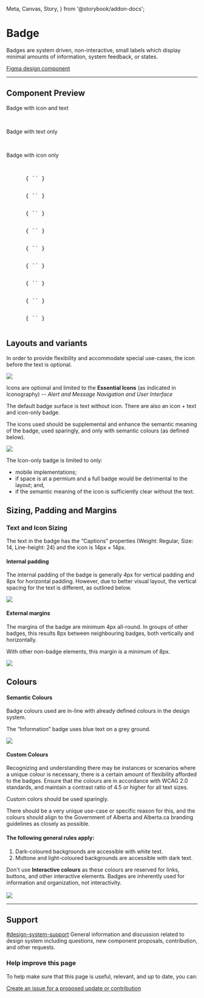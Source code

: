   Meta,
  Canvas,
  Story,
} from '@storybook/addon-docs';


<Meta title="Components/Badge" />

# Badge

Badges are system driven, non-interactive, small labels
which display minimal amounts of information, system feedback, or states.

[Figma design component](https://www.figma.com/file/qWGWDvULAAZuVaDpXCRzqP/DS-Website?node-id=820%3A11807)

<hr />

## Component Preview

Badge with icon and text

<goa-badge type="information" content="Information" icon />
&nbsp;
<goa-badge type="success" content="Success" icon />
&nbsp;
<goa-badge type="warning" content="Warning" icon />
&nbsp;
<goa-badge type="emergency" content="Emergency" icon />
&nbsp;
<goa-badge type="dark" content="Dark" icon />
&nbsp;
<goa-badge type="midtone" content="Midtone" icon />
&nbsp;
<goa-badge type="light" content="Light" icon />
&nbsp;

Badge with text only

<goa-badge type="information" content="Information" />
&nbsp;
<goa-badge type="success" content="Success" />
&nbsp;
<goa-badge type="warning" content="Warning" />
&nbsp;
<goa-badge type="emergency" content="Emergency" />
&nbsp;
<goa-badge type="dark" content="Dark" />
&nbsp;
<goa-badge type="midtone" content="Midtone" />
&nbsp;
<goa-badge type="light" content="Light" />

Badge with icon only

<goa-badge type="information" icon />
&nbsp;
<goa-badge type="success" icon />
&nbsp;
<goa-badge type="warning" icon />
&nbsp;
<goa-badge type="emergency" icon />
&nbsp;
<goa-badge type="dark" icon />
&nbsp;
<goa-badge type="midtone" icon />
&nbsp;
<goa-badge type="light" icon />

<Tabs>
  <Tab label="Web Component">
    <pre>
      { `<goa-badge type="warning" content="Warning" icon />` }
    </pre>
    <pre>
      { `<goa-badge type="warning" content="Warning" />` }
    </pre>
    <pre>
      { `<goa-badge type="warning" icon />` }
    </pre>
  </Tab>
  <Tab label="Angular">
    <pre>
      { `<goa-badge type="warning" content="Warning" icon />` }
    </pre>
    <pre>
      { `<goa-badge type="warning" content="Warning" />` }
    </pre>
    <pre>
      { `<goa-badge type="warning" icon />` }
    </pre>
  </Tab>
  <Tab label="React">
    <pre>
      { `<GoABadge type="warning" content="Warning" icon />` }
    </pre>
    <pre>
      { `<GoABadge type="warning" content="Warning" />` }
    </pre>
    <pre>
      { `<GoABadge type="warning" icon />` }
    </pre>
  </Tab>
</Tabs>


## Layouts and variants

In order to provide flexibility and accommodate special use-cases, the icon before the text is optional.

![](.images/2022-02-08-13-31-13.png)

<Note type="best-practices">
  Icons are optional and limited to the <strong>Essential Icons</strong> (as indicated in Iconography) -- <i>Alert and Message Navigation and User Interface</i>
</Note>

The default badge surface is text without icon.
There are also an icon + text and icon-only badge.

The icons used should be supplemental and enhance the semantic meaning of the badge, used sparingly, and only with semantic colours (as defined below).

![](.images/2022-02-08-14-28-51.png)

<Note type="caution">
The Icon-only badge is limited to only:
<ul>
  <li>mobile implementations;</li>
  <li>if space is at a permium and a full badge would be detrimental to the layout; and,</li>
  <li>if the semantic meaning of the icon is sufficiently clear without the text.</li>
</ul>
</Note>

## Sizing, Padding and Margins

### Text and Icon Sizing

The text in the badge has the “Captions” properties (Weight: Regular, Size: 14, Line-height: 24) and the icon is 14px × 14px.

<goa-badge type="information" content="Information" icon />

#### Internal padding

The internal padding of the badge is generally 4px for vertical padding and 8px for horizontal padding. However, due to better visual layout, the vertical spacing for the text is different, as outlined below.

![](.images/2022-02-08-14-46-38.png)

#### External margins

The margins of the badge are minimum 4px all-round. In groups of other badges, this results 8px between neighbouring badges, both vertically and horizontally.

With other non-badge elements, this margin is a minimum of 8px.

![](.images/2022-02-08-14-47-57.png)

## Colours

#### Semantic Colours

Badge colours used are in-line with already defined colours in the design system.

The “Information” badge uses blue text on a grey ground.

![](.images/2022-02-08-14-48-54.png)

#### Custom Colours

Recognizing and understanding there may be instances or scenarios where a unique colour is necessary, there is a certain amount of flexibility afforded to the badges. Ensure that the colours are in accordance with WCAG 2.0 standards, and maintain a contrast ratio of 4.5 or higher for all text sizes.


<Note type="caution">
  Custom colors should be used sparingly.

  There should be a very unique use-case or specific reason for this, and the colours should align to the Government of Alberta and Alberta.ca branding guidelines as closely as possible.
</Note>

#### The following general rules apply:

1. Dark-coloured backgrounds are accessible with white text.
2. Midtone and light-coloured backgrounds are accessible with dark text.

<Note type="dont">
  Don't use <strong>Interactive colours</strong> as these colours are reserved for links, buttons, and other interactive elements. Badges are inherently used for information and organization, not interactivity.
  <br />
  <br />
  <img src=".images/2022-02-08-14-52-01.png" />
</Note>

---

## Support

<goa-callout type="information" title="Need help? Connect with us on Slack">
  <a href="https://goa-dio.slack.com/archives/C02PLLT9HQ9">#design-system-support</a> General information and discussion related to design system including questions, new component proposals, contribution, and other requests.
</goa-callout>

### Help improve this page

To help make sure that this page is useful, relevant, and up to date, you can:

[Create an issue for a proposed update or contribution](https://github.com/GovAlta/ui-components/issues/new/choose)
